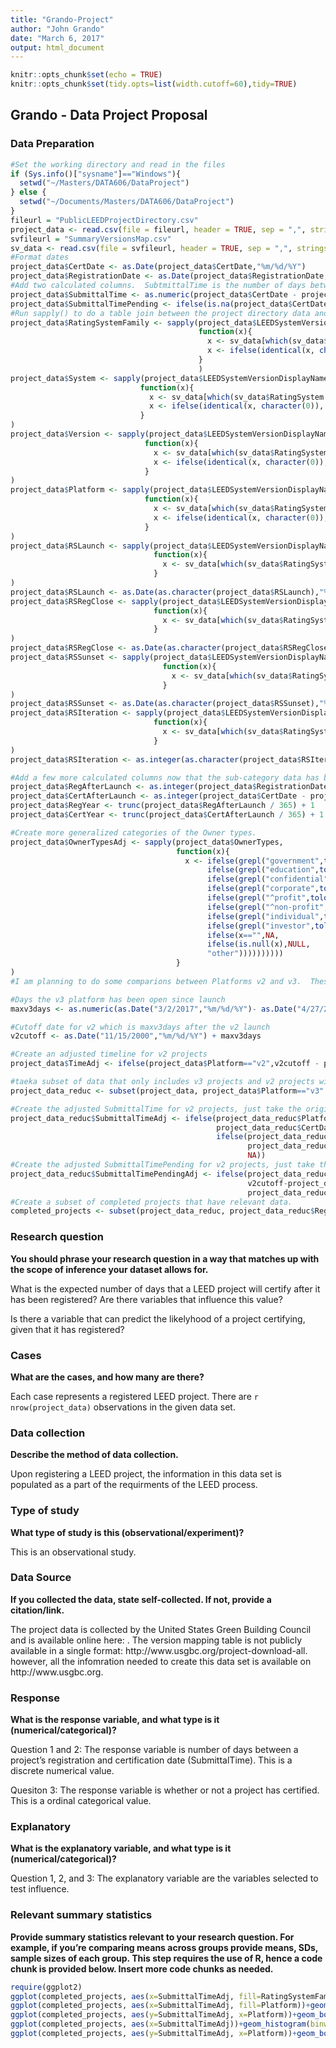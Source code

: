 ```yaml
---
title: "Grando-Project"
author: "John Grando"
date: "March 6, 2017"
output: html_document
---
```


```r
knitr::opts_chunk$set(echo = TRUE)
knitr::opts_chunk$set(tidy.opts=list(width.cutoff=60),tidy=TRUE)
```

## Grando - Data Project Proposal

### Data Preparation

```r
#Set the working directory and read in the files
if (Sys.info()["sysname"]=="Windows"){
  setwd("~/Masters/DATA606/DataProject")
} else {
  setwd("~/Documents/Masters/DATA606/DataProject")
}
fileurl = "PublicLEEDProjectDirectory.csv"
project_data <- read.csv(file = fileurl, header = TRUE, sep = ",", stringsAsFactors = FALSE)
svfileurl = "SummaryVersionsMap.csv"
sv_data <- read.csv(file = svfileurl, header = TRUE, sep = ",", stringsAsFactors = FALSE)
#Format dates
project_data$CertDate <- as.Date(project_data$CertDate,"%m/%d/%Y")
project_data$RegistrationDate <- as.Date(project_data$RegistrationDate,"%m/%d/%Y")
#Add two calculated columns.  SubtmittalTime is the number of days between certification and registration dates (completed projects).  SubmittalTimePending is the number of days between the date the information was pulled and the registration date (open projects). 
project_data$SubmittalTime <- as.numeric(project_data$CertDate - project_data$RegistrationDate)
project_data$SubmittalTimePending <- ifelse(is.na(project_data$CertDate)==TRUE,as.Date("3/2/2017","%m/%d/%Y")-project_data$RegistrationDate,NA)
#Run sapply() to do a table join between the project directory data and the SummaryVersionsMap file.  The latter file is a mapping scheme that provides further sub-category information to each project type.
project_data$RatingSystemFamily <- sapply(project_data$LEEDSystemVersionDisplayName, 
                                          function(x){
                                            x <- sv_data[which(sv_data$RatingSystem == x),2]
                                            x <- ifelse(identical(x, character(0)), character(0), as.character(x))
                                          }
                                          )
project_data$System <- sapply(project_data$LEEDSystemVersionDisplayName, 
                             function(x){
                               x <- sv_data[which(sv_data$RatingSystem == x),3]
                               x <- ifelse(identical(x, character(0)), character(0), as.character(x))
                             }
)
project_data$Version <- sapply(project_data$LEEDSystemVersionDisplayName, 
                              function(x){
                                x <- sv_data[which(sv_data$RatingSystem == x),4]
                                x <- ifelse(identical(x, character(0)), character(0), as.character(x))
                              }
)
project_data$Platform <- sapply(project_data$LEEDSystemVersionDisplayName, 
                              function(x){
                                x <- sv_data[which(sv_data$RatingSystem == x),5]
                                x <- ifelse(identical(x, character(0)), character(0), as.character(x))
                              }
)
project_data$RSLaunch <- sapply(project_data$LEEDSystemVersionDisplayName, 
                                function(x){
                                  x <- sv_data[which(sv_data$RatingSystem == x),6]
                                }
)
project_data$RSLaunch <- as.Date(as.character(project_data$RSLaunch),"%m/%d/%Y")
project_data$RSRegClose <- sapply(project_data$LEEDSystemVersionDisplayName, 
                                function(x){
                                  x <- sv_data[which(sv_data$RatingSystem == x),7]
                                }
)
project_data$RSRegClose <- as.Date(as.character(project_data$RSRegClose),"%m/%d/%Y")
project_data$RSSunset <- sapply(project_data$LEEDSystemVersionDisplayName, 
                                  function(x){
                                    x <- sv_data[which(sv_data$RatingSystem == x),8]
                                  }
)
project_data$RSSunset <- as.Date(as.character(project_data$RSSunset),"%m/%d/%Y")
project_data$RSIteration <- sapply(project_data$LEEDSystemVersionDisplayName, 
                                function(x){
                                  x <- sv_data[which(sv_data$RatingSystem == x),9]
                                }
)
project_data$RSIteration <- as.integer(as.character(project_data$RSIteration))

#Add a few more calculated columns now that the sub-category data has been added.
project_data$RegAfterLaunch <- as.integer(project_data$RegistrationDate - project_data$RSLaunch)
project_data$CertAfterLaunch <- as.integer(project_data$CertDate - project_data$RSLaunch)
project_data$RegYear <- trunc(project_data$RegAfterLaunch / 365) + 1
project_data$CertYear <- trunc(project_data$CertAfterLaunch / 365) + 1

#Create more generalized categories of the Owner types.
project_data$OwnerTypesAdj <- sapply(project_data$OwnerTypes, 
                                     function(x){
                                       x <- ifelse(grepl("government",tolower(x)),"government",
                                            ifelse(grepl("education",tolower(x)),"education",
                                            ifelse(grepl("confidential",tolower(x)),"confidential",
                                            ifelse(grepl("corporate",tolower(x)),"corporate",
                                            ifelse(grepl("^profit",tolower(x)),"profit",
                                            ifelse(grepl("^non-profit",tolower(x)),"non-profit",
                                            ifelse(grepl("individual",tolower(x)),"individual",
                                            ifelse(grepl("investor",tolower(x)),"investor",
                                            ifelse(x=="",NA,
                                            ifelse(is.null(x),NULL,
                                            "other"))))))))))
                                     }
)
#I am planning to do some comparions between Platforms v2 and v3.  These are two versions of the LEED Rating system and represent a significant change in prerequisite and credit requirements.  One major issue is that because v2 came first, the projects have had a much longer opportunity to stay open than the v3 projects.  In an attempt to normalize this, I have taken a snapshot of the v2 data at the same point in time as v3.  Specifically, I found how many days the v3 Platform has been open and made a cutoff date that was the same number of days after the v2 launch.  Any v2 projects that were open on that cutoff date were considered stil open and the SubmittalTimePending was calculated using the v2cutoff date - the registration date.

#Days the v3 platform has been open since launch
maxv3days <- as.numeric(as.Date("3/2/2017","%m/%d/%Y")- as.Date("4/27/2009","%m/%d/%Y"))

#Cutoff date for v2 which is maxv3days after the v2 launch
v2cutoff <- as.Date("11/15/2000","%m/%d/%Y") + maxv3days

#Create an adjusted timeline for v2 projects
project_data$TimeAdj <- ifelse(project_data$Platform=="v2",v2cutoff - project_data$RegistrationDate, NA)

#taeka subset of data that only includes v3 projects and v2 projects with positive values.  A negative TimeAdj would indicate the individual project was in the beta program and registered before the actual launch.
project_data_reduc <- subset(project_data, project_data$Platform=="v3" | (project_data$Platform=="v2" & project_data$TimeAdj>0))

#Create the adjusted SubmittalTime for v2 projects, just take the original SubmittalTime for v3 projects 
project_data_reduc$SubmittalTimeAdj <- ifelse(project_data_reduc$Platform=="v2" & project_data_reduc$CertDate < v2cutoff, 
                                              project_data_reduc$CertDate - project_data_reduc$RegistrationDate,
                                              ifelse(project_data_reduc$Platform=="v3",
                                                     project_data_reduc$SubmittalTime,
                                                     NA))
#Create the adjusted SubmittalTimePending for v2 projects, just take the original SubmittalTime for v3 projects 
project_data_reduc$SubmittalTimePendingAdj <- ifelse(project_data_reduc$Platform=="v2" & (is.na(project_data_reduc$CertDate)==TRUE | project_data_reduc$CertDate > v2cutoff),
                                                     v2cutoff-project_data_reduc$RegistrationDate,
                                                     project_data_reduc$SubmittalTimePending)
#Create a subset of completed projects that have relevant data.
completed_projects <- subset(project_data_reduc, project_data_reduc$RegAfterLaunch>0 & project_data_reduc$SubmittalTime>0 & !(identical(project_data_reduc$RatingSystemFamily, character(0))) & !(is.na(project_data_reduc$RatingSystemFamily)) & project_data_reduc$CertAfterNotice == FALSE)
```

### Research question 

**You should phrase your research question in a way that matches up with the scope of inference your dataset allows for.**

What is the expected number of days that a LEED project will certify after it has been registered?  Are there variables that influence this value?  

Is there a variable that can predict the likelyhood of a project certifying, given that it has registered?

### Cases 

**What are the cases, and how many are there?**

Each case represents a registered LEED project.  There are `r nrow(project_data)` observations in the given data set.

### Data collection 

**Describe the method of data collection.**

Upon registering a LEED project, the information in this data set is populated as a part of the requirments of the LEED process.

### Type of study 

**What type of study is this (observational/experiment)?**

This is an observational study.

### Data Source 

**If you collected the data, state self-collected. If not, provide a citation/link.**

The project data is collected by the United States Green Building Council and is available online here: .  The version mapping table is not publicly available in a single format: http://www.usgbc.org/project-download-all. however, all the infomration needed to create this data set is available on http://www.usgbc.org.

### Response 

**What is the response variable, and what type is it (numerical/categorical)?**

Question 1 and 2: The response variable is number of days between a project's registration and certification date (SubmittalTime).  This is a discrete numerical value.

Quesiton 3: The response variable is whether or not a project has certified. This is a ordinal categorical value.

### Explanatory 

**What is the explanatory variable, and what type is it (numerical/categorical)?**

Question 1, 2, and 3: The explanatory variable are the variables selected to test influence.

### Relevant summary statistics 

**Provide summary statistics relevant to your research question. For example, if you’re comparing means across groups provide means, SDs, sample sizes of each group. This step requires the use of R, hence a code chunk is provided below. Insert more code chunks as needed.**

```r
require(ggplot2)
ggplot(completed_projects, aes(x=SubmittalTimeAdj, fill=RatingSystemFamily))+geom_histogram(binwidth = 100, alpha=0.5, position = "identity", aes(y=..density..))
ggplot(completed_projects, aes(x=SubmittalTimeAdj, fill=Platform))+geom_histogram(binwidth = 100, alpha=0.5, position = "identity", aes(y=..density..))
ggplot(completed_projects, aes(y=SubmittalTimeAdj, x=Platform))+geom_boxplot()+facet_wrap(~RatingSystemFamily)
ggplot(completed_projects, aes(x=SubmittalTimeAdj))+geom_histogram(binwidth = 100, alpha=0.5, position = "identity", aes(y=..density..))+facet_wrap(~OwnerTypesAdj)
ggplot(completed_projects, aes(y=SubmittalTimeAdj, x=Platform))+geom_boxplot()+facet_wrap(~OwnerTypesAdj)
```


